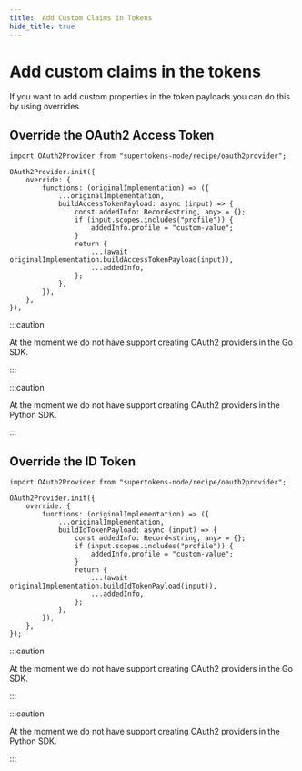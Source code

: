 ```yaml
---
title:  Add Custom Claims in Tokens
hide_title: true
---
```



<OAuthPaidBanner />

# Add custom claims in the tokens

If you want to add custom properties in the token payloads you can do this by using overrides


## Override the OAuth2 Access Token


<BackendSDKTabs>

<TabItem value="nodejs">

```tsx
import OAuth2Provider from "supertokens-node/recipe/oauth2provider";

OAuth2Provider.init({
    override: {
        functions: (originalImplementation) => ({
            ...originalImplementation,
            buildAccessTokenPayload: async (input) => {
                const addedInfo: Record<string, any> = {};
                if (input.scopes.includes("profile")) {
                    addedInfo.profile = "custom-value";
                }
                return {
                    ...(await originalImplementation.buildAccessTokenPayload(input)),
                    ...addedInfo,
                };
            },
        }),
    },
});

```

</TabItem>

<TabItem value="go">

:::caution

At the moment we do not have support creating OAuth2 providers in the Go SDK.

:::

</TabItem>

<TabItem value="python">

:::caution

At the moment we do not have support creating OAuth2 providers in the Python SDK.

:::

</TabItem>

</BackendSDKTabs>

## Override the ID Token

<BackendSDKTabs>

<TabItem value="nodejs">

```tsx
import OAuth2Provider from "supertokens-node/recipe/oauth2provider";

OAuth2Provider.init({
    override: {
        functions: (originalImplementation) => ({
            ...originalImplementation,
            buildIdTokenPayload: async (input) => {
                const addedInfo: Record<string, any> = {};
                if (input.scopes.includes("profile")) {
                    addedInfo.profile = "custom-value";
                }
                return {
                    ...(await originalImplementation.buildIdTokenPayload(input)),
                    ...addedInfo,
                };
            },
        }),
    },
});

```

</TabItem>

<TabItem value="go">

:::caution

At the moment we do not have support creating OAuth2 providers in the Go SDK.

:::

</TabItem>

<TabItem value="python">

:::caution

At the moment we do not have support creating OAuth2 providers in the Python SDK.

:::

</TabItem>

</BackendSDKTabs>
